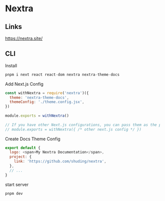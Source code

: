 # Nextra

## Links
https://nextra.site/

## CLI

Install
```js copy
pnpm i next react react-dom nextra nextra-theme-docs
```

Add Next.js Config
```js copy
const withNextra = require('nextra')({
  theme: 'nextra-theme-docs',
  themeConfig: './theme.config.jsx',
})
 
module.exports = withNextra()
 
// If you have other Next.js configurations, you can pass them as the parameter:
// module.exports = withNextra({ /* other next.js config */ })
```

Create Docs Theme Config
```js copy
export default {
  logo: <span>My Nextra Documentation</span>,
  project: {
    link: 'https://github.com/shuding/nextra',
  },
  // ...
}
```

start server
```js copy
pnpm dev
```

